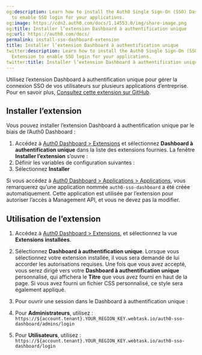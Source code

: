 ```yaml
---
og:description: Learn how to install the Auth0 Single Sign-On (SSO) Dashboard Extension
  to enable SSO login for your applications.
og:image: https://cdn2.auth0.com/docs/1.14553.0/img/share-image.png
og:title: Installer l’extension Dashboard à authentification unique
og:url: https://auth0.com/docs/
permalink: install-sso-dashboard-extension
title: Installer l’extension Dashboard à authentification unique
twitter:description: Learn how to install the Auth0 Single Sign-On (SSO) Dashboard
  Extension to enable SSO login for your applications.
twitter:title: Installer l’extension Dashboard à authentification unique
---
```


Utilisez l’extension Dashboard à authentification unique pour gérer la connexion SSO de vos utilisateurs sur plusieurs applications d’entreprise. Pour en savoir plus, [Consultez cette extension sur GitHub](https://github.com/auth0-extensions/auth0-sso-dashboard-extension).

## Installer l’extension

Vous pouvez installer l’extension Dashboard à authentification unique par le biais de l’Auth0 Dashboard :

1. Accédez à [Auth0 Dashboard > Extensions](%24%7Bmanage_url%7D/#/extensions) et sélectionnez **Dashboard à authentification unique** dans la liste des extensions fournies. La fenêtre **Installer l’extension** s’ouvre :
2. Définir les variables de configuration suivantes :
3. Sélectionnez **Installer**

Si vous accédez à [Auth0 Dashboard > Applications > Applications](%24%7Bmanage_url%7D/#/applications), vous remarquerez qu’une application nommée `auth0-sso-dashboard` a été créée automatiquement. Cette application est utilisée par l’extension pour autoriser l’accès à Management API, et vous ne devez pas la modifier.

## Utilisation de l’extension

1. Accédez à [Auth0 Dashboard > Extensions](%24%7Bmanage_url%7D/#/extensions), et sélectionnez la vue **Extensions installées**.
2. Sélectionnez **Dashboard à authentification unique**. Lorsque vous sélectionnez votre extension installée, il vous sera demandé de lui accorder les autorisations requises. Une fois que vous avez accepté, vous serez dirigé vers votre **Dashboard à authentification unique** personnalisé, qui affichera le **Titre** que vous avez fourni en haut de la page. Si vous avez fourni un fichier CSS personnalisé, ce style sera également appliqué.
3. Pour ouvrir une session dans le Dashboard à authentification unique :

1. Pour **Administrateurs**, utilisez : 
`https://${account.tenant}.YOUR_REGION_KEY.webtask.io/auth0-sso-dashboard/admins/login`
2. Pour **Utilisateurs**, utilisez : 
`https://${account.tenant}.YOUR_REGION_KEY.webtask.io/auth0-sso-dashboard/login
`